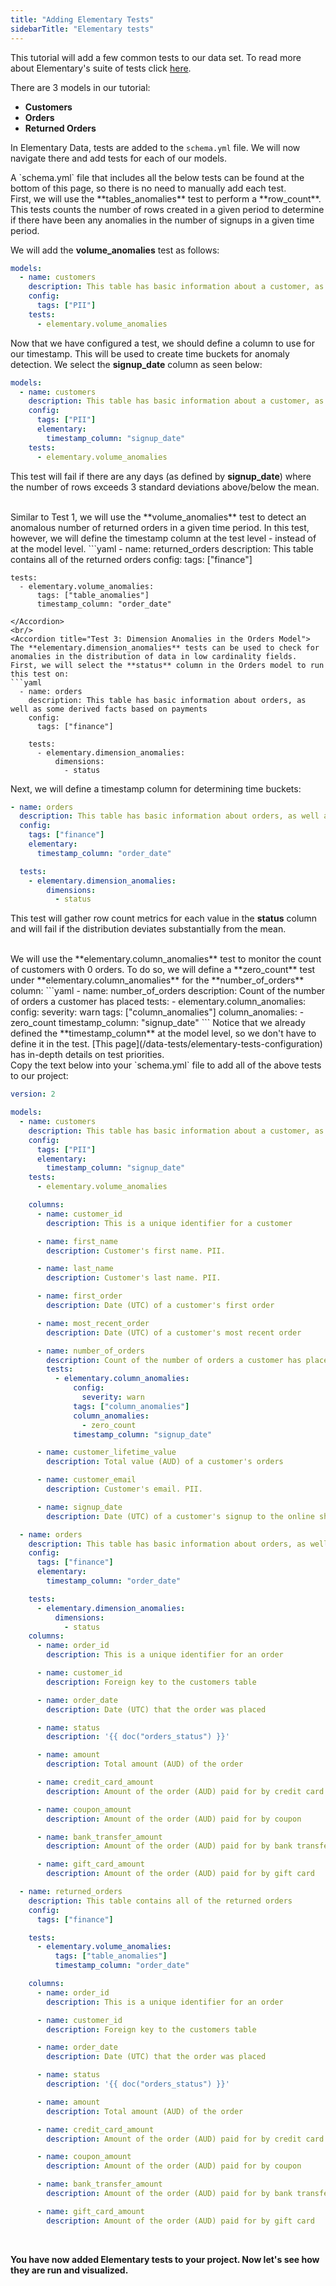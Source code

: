 ```yaml
---
title: "Adding Elementary Tests"
sidebarTitle: "Elementary tests"
---
```


This tutorial will add a few common tests to our data set.
To read more about Elementary's suite of tests click [here](/data-tests/add-elementary-tests). <br/>

There are 3 models in our tutorial:<br/>

- **Customers**
- **Orders**
- **Returned Orders**

In Elementary Data, tests are added to the `schema.yml` file. We will now navigate there and add tests for each of our models.

<Warning>
A `schema.yml` file that includes all the below tests can be found at the bottom of this page, so there is no need to manually add each test.
</Warning>
<br/>
<Accordion title="Test 1: Customer Signups">
First, we will use the **tables_anomalies** test to perform a **row_count**. This tests counts the number of rows created in a given period to determine if there have been any anomalies in the number of signups in a given time period.

We will add the **volume_anomalies** test as follows:

```yaml
models:
  - name: customers
    description: This table has basic information about a customer, as well as some derived facts based on a customer's orders
    config:
      tags: ["PII"]
    tests:
      - elementary.volume_anomalies
```

Now that we have configured a test, we should define a column to use for our timestamp. This will be used to create time buckets for anomaly detection. We select the **signup_date** column as seen below:

```yaml
models:
  - name: customers
    description: This table has basic information about a customer, as well as some derived facts based on a customer's orders
    config:
      tags: ["PII"]
      elementary:
        timestamp_column: "signup_date"
    tests:
      - elementary.volume_anomalies
```

This test will fail if there are any days (as defined by **signup_date**) where the number of rows exceeds 3 standard deviations above/below the mean.

</Accordion>
<br/>
<Accordion title="Test 2: Returned Orders">
Similar to Test 1, we will use the **volume_anomalies** test to detect an anomalous number of returned orders in a given time period. In this test, however, we will define the timestamp column at the test level - instead of at the model level.
```yaml
  - name: returned_orders
    description: This table contains all of the returned orders
    config:
      tags: ["finance"]

    tests:
      - elementary.volume_anomalies:
          tags: ["table_anomalies"]
          timestamp_column: "order_date"

````
</Accordion>
<br/>
<Accordion title="Test 3: Dimension Anomalies in the Orders Model">
The **elementary.dimension_anomalies** tests can be used to check for anomalies in the distribution of data in low cardinality fields. First, we will select the **status** column in the Orders model to run this test on:
```yaml
  - name: orders
    description: This table has basic information about orders, as well as some derived facts based on payments
    config:
      tags: ["finance"]

    tests:
      - elementary.dimension_anomalies:
          dimensions:
            - status
````

Next, we will define a timestamp column for determining time buckets:

```yaml
- name: orders
  description: This table has basic information about orders, as well as some derived facts based on payments
  config:
    tags: ["finance"]
    elementary:
      timestamp_column: "order_date"

  tests:
    - elementary.dimension_anomalies:
        dimensions:
          - status
```

This test will gather row count metrics for each value in the **status** column and will fail if the distribution deviates substantially from the mean.

</Accordion>
<br/>
<Accordion title="Test 4: Column Anomalies in the Customers Model">
We will use the **elementary.column_anomalies** test to monitor the count of customers with 0 orders. To do so, we will define a **zero_count** test under **elementary.column_anomalies** for the **number_of_orders** column:
```yaml
      - name: number_of_orders
        description: Count of the number of orders a customer has placed
        tests:
          - elementary.column_anomalies:
              config:
                severity: warn
              tags: ["column_anomalies"]
              column_anomalies:
                - zero_count
              timestamp_column: "signup_date"
```
<Info>
Notice that we already defined the **timestamp_column** at the model level, so we don't have to define it in the test. [This page](/data-tests/elementary-tests-configuration) has in-depth details on test priorities.
</Info>
</Accordion>
<br/>
Copy the text below into your `schema.yml` file to add all of the above tests to our project:
<Accordion title="Final schema.yml file">

```yaml
version: 2

models:
  - name: customers
    description: This table has basic information about a customer, as well as some derived facts based on a customer's orders
    config:
      tags: ["PII"]
      elementary:
        timestamp_column: "signup_date"
    tests:
      - elementary.volume_anomalies

    columns:
      - name: customer_id
        description: This is a unique identifier for a customer

      - name: first_name
        description: Customer's first name. PII.

      - name: last_name
        description: Customer's last name. PII.

      - name: first_order
        description: Date (UTC) of a customer's first order

      - name: most_recent_order
        description: Date (UTC) of a customer's most recent order

      - name: number_of_orders
        description: Count of the number of orders a customer has placed
        tests:
          - elementary.column_anomalies:
              config:
                severity: warn
              tags: ["column_anomalies"]
              column_anomalies:
                - zero_count
              timestamp_column: "signup_date"

      - name: customer_lifetime_value
        description: Total value (AUD) of a customer's orders

      - name: customer_email
        description: Customer's email. PII.

      - name: signup_date
        description: Date (UTC) of a customer's signup to the online shop.

  - name: orders
    description: This table has basic information about orders, as well as some derived facts based on payments
    config:
      tags: ["finance"]
      elementary:
        timestamp_column: "order_date"

    tests:
      - elementary.dimension_anomalies:
          dimensions:
            - status
    columns:
      - name: order_id
        description: This is a unique identifier for an order

      - name: customer_id
        description: Foreign key to the customers table

      - name: order_date
        description: Date (UTC) that the order was placed

      - name: status
        description: '{{ doc("orders_status") }}'

      - name: amount
        description: Total amount (AUD) of the order

      - name: credit_card_amount
        description: Amount of the order (AUD) paid for by credit card

      - name: coupon_amount
        description: Amount of the order (AUD) paid for by coupon

      - name: bank_transfer_amount
        description: Amount of the order (AUD) paid for by bank transfer

      - name: gift_card_amount
        description: Amount of the order (AUD) paid for by gift card

  - name: returned_orders
    description: This table contains all of the returned orders
    config:
      tags: ["finance"]

    tests:
      - elementary.volume_anomalies:
          tags: ["table_anomalies"]
          timestamp_column: "order_date"

    columns:
      - name: order_id
        description: This is a unique identifier for an order

      - name: customer_id
        description: Foreign key to the customers table

      - name: order_date
        description: Date (UTC) that the order was placed

      - name: status
        description: '{{ doc("orders_status") }}'

      - name: amount
        description: Total amount (AUD) of the order

      - name: credit_card_amount
        description: Amount of the order (AUD) paid for by credit card

      - name: coupon_amount
        description: Amount of the order (AUD) paid for by coupon

      - name: bank_transfer_amount
        description: Amount of the order (AUD) paid for by bank transfer

      - name: gift_card_amount
        description: Amount of the order (AUD) paid for by gift card
```

</Accordion>
<br/>

**You have now added Elementary tests to your project. Now let's see how they are run and visualized.**
